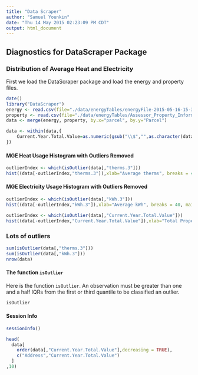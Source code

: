```yaml
---
title: "Data Scraper"
author: "Samuel Younkin"
date: "Thu 14 May 2015 02:23:09 PM CDT"
output: html_document
---
```


## Diagnostics for DataScraper Package

### Distribution of Average Heat and Electricity

First we load the DataScraper package and load the energy and property
files.
    
```r
date()
library("DataScraper")
energy <- read.csv(file="./data/energyTables/energyFile-2015-05-16-15-30-08.csv")
property <- read.csv(file="./data/energyTables/Assessor_Property_Information.csv")
data <- merge(energy, property, by.x="parcel", by.y="Parcel")
```

```r
data <- within(data,{
    Current.Year.Total.Value=as.numeric(gsub("\\$","",as.character(data[,"Current.Year.Total.Value"])))
})
```
#### MGE Heat Usage Histogram with Outliers Removed

```r
outlierIndex <- which(isOutlier(data[,"therms.3"]))
hist((data[-outlierIndex,"therms.3"]),xlab="Average therms", breaks = 40, main = "Heat Usage (Outliers Removed)")
```

#### MGE Electricity Usage Histogram with Outliers Removed
```r
outlierIndex <- which(isOutlier(data[,"kWh.3"]))
hist((data[-outlierIndex,"kWh.3"]),xlab="Average kWh", breaks = 40, main = "Electricity Usage (Outliers Removed)")
```

```r
outlierIndex <- which(isOutlier(data[,"Current.Year.Total.Value"]))
hist((data[-outlierIndex,"Current.Year.Total.Value"]),xlab="Total Property Value", breaks = 30, main = "Total Property Value (Outliers Removed)")
```

### Lots of outliers

```r
sum(isOutlier(data[,"therms.3"]))
sum(isOutlier(data[,"kWh.3"]))
nrow(data)
```

#### The function `isOutlier`

Here is the function `isOutlier`.  An observation must be
greater than one and a half IQRs from the first or third quantile to
be classified an outlier.

```r
isOutlier
```

#### Session Info

```r
sessionInfo()
```

```r
head(
  data[
    order(data[,"Current.Year.Total.Value"],decreasing = TRUE),
    c("Address","Current.Year.Total.Value")
  ]
,10)
```
